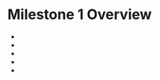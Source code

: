 
# Milestone 1 Overview

<UnderDevelopment display={true} />

- <SiteLink linkKey={SiteLinks.assignment_1_1_top}/>
- <SiteLink linkKey={SiteLinks.assignment_1_2_top}/>
- <SiteLink linkKey={SiteLinks.assignment_1_3_top}/>
- <SiteLink linkKey={SiteLinks.assignment_1_4_top}/>
- <SiteLink linkKey={SiteLinks.milestone_1_report_top}/>
